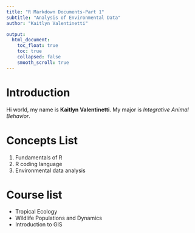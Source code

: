 ```yaml
---
title: "R Markdown Documents-Part 1"
subtitle: "Analysis of Environmental Data"
author: "Kaitlyn Valentinetti"

output: 
  html_document:  
    toc_float: true
    toc: true
    collapsed: false
    smooth_scroll: true
---
```


# Introduction

Hi world, my name is **Kaitlyn Valentinetti**.
My major is *Integrative Animal Behavior*.


# Concepts List

1. Fundamentals of R
2. R coding language
3. Environmental data analysis


# Course list

* Tropical Ecology
* Wildlife Populations and Dynamics
* Introduction to GIS



